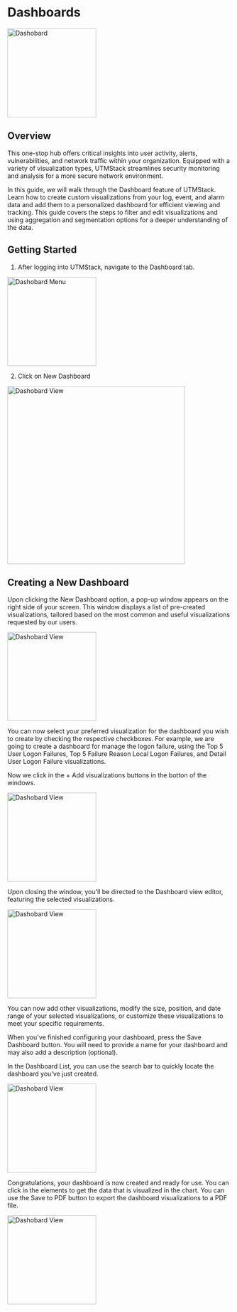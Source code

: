 # Dashboards


<img
  height="200"
  noZoom
  className="block rounded-xl"
  src="/assets/images/dashboards/dashboardPage.png"
  alt="Dashobard"
/>

## Overview
This one-stop hub offers critical insights into user activity, alerts, vulnerabilities, and network traffic within your organization. Equipped with a variety of visualization types, UTMStack streamlines security monitoring and analysis for a more secure network environment.

<Tip>
  In this guide, we will walk through the Dashboard feature of UTMStack. Learn how to create custom visualizations from your log, event, and alarm data and add them to a personalized dashboard for efficient viewing and tracking. This guide covers the steps to filter and edit visualizations and using aggregation and segmentation options for a deeper understanding of the data.
</Tip>

## Getting Started

1. After logging into UTMStack, navigate to the Dashboard tab.

<img
  width="200"
  height="200"
  noZoom
  className="block rounded-xl"
  src="/assets/images/dashboards/dashboardmenu.png"
  alt="Dashobard Menu"
/>

2. Click on New Dashboard

<img
  height="400"
  className="block rounded-xl"
  src="/assets/images/dashboards/dashboardnewvisualization.png"
  alt="Dashobard View"
/>

## Creating a New Dashboard
Upon clicking the New Dashboard option, a pop-up window appears on the right side of your screen. This window displays a list of pre-created visualizations, tailored based on the most common and useful visualizations requested by our users.

<img
  height="200"
  noZoom
  className="block rounded-xl"
  src="/assets/images/dashboards/visualizationslist.png"
  alt="Dashobard View"
/>

You can now select your preferred visualization for the dashboard you wish to create by checking the respective checkboxes. For example, we are going to create a dashboard for manage the logon failure, using the Top 5 User Logon Failures, Top 5 Failure Reason Local Logon Failures, and Detail User Logon Failure visualizations.

<Tip>  
  Now we click in the + Add visualizations buttons in the botton of the windows.
</Tip>

<img
  height="200"
  noZoom
  className="block rounded-xl"
  src="/assets/images/dashboards/savevisualizations.png"
  alt="Dashobard View"
/>

<Note>
Upon closing the window, you'll be directed to the Dashboard view editor, featuring the selected visualizations.
</Note>

<img
  height="200"
  noZoom
  className="block rounded-xl"
  src="/assets/images/dashboards/dashboareditorview.png"
  alt="Dashobard View"
/>

You can now add other visualizations, modify the size, position, and date range of your selected visualizations, or customize these visualizations to meet your specific requirements.

When you've finished configuring your dashboard, press the Save Dashboard button. You will need to provide a name for your dashboard and may also add a description (optional).

In the Dashboard List, you can use the search bar to quickly locate the dashboard you've just created.

<img
  height="200"
  noZoom
  className="block rounded-xl"
  src="/assets/images/dashboards/mydashboard.png"
  alt="Dashobard View"
/>

<Tip>
  Congratulations, your dashboard is now created and ready for use. You can click in the elements to get the data that is visualized in the chart.
</Tip>

<Tip>
You can use the Save to PDF button to export the dashboard visualizations to a PDF file.
</Tip>


<img
  height="200"
  noZoom
  className="block rounded-xl"
  src="/assets/images/dashboards/dashboardview.png"
  alt="Dashobard View"
/>
